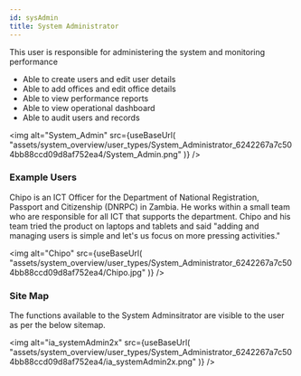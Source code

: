 ```yaml
---
id: sysAdmin
title: System Administrator
---
```



This user is responsible for administering the system and monitoring performance

- Able to create users and edit user details
- Able to add offices and edit office details
- Able to view performance reports
- Able to view operational dashboard
- Able to audit users and records

<img
  alt="System_Admin"
  src={useBaseUrl(
    "assets/system_overview/user_types/System_Administrator_6242267a7c504bb88ccd09d8af752ea4/System_Admin.png"
  )}
/>

### Example Users

Chipo is an ICT Officer for the Department of National Registration, Passport and Citizenship (DNRPC) in Zambia. He works within a small team who are responsible for all ICT that supports the department. Chipo and his team tried the product on laptops and tablets and said "adding and managing users is simple and let's us focus on more pressing activities."

<img
  alt="Chipo"
  src={useBaseUrl(
    "assets/system_overview/user_types/System_Administrator_6242267a7c504bb88ccd09d8af752ea4/Chipo.jpg"
  )}
/>

### Site Map

The functions available to the System Adminsitrator are visible to the user as per the below sitemap.

<img
  alt="ia_systemAdmin2x"
  src={useBaseUrl(
    "assets/system_overview/user_types/System_Administrator_6242267a7c504bb88ccd09d8af752ea4/ia_systemAdmin2x.png"
  )}
/>
